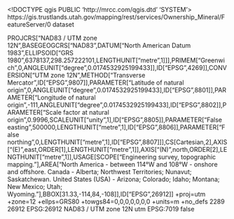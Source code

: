 <!DOCTYPE qgis PUBLIC 'http://mrcc.com/qgis.dtd' 'SYSTEM'>
<qgis version="3.32.0-Lima">
  <identifier>https://gis.trustlands.utah.gov/mapping/rest/services/Ownership_Mineral/FeatureServer/0</identifier>
  <parentidentifier></parentidentifier>
  <language></language>
  <type>dataset</type>
  <title>Ownership_Mineral</title>
  <abstract></abstract>
  <links>
    <link size="" description="" mimeType="" format="" type="WWW:LINK" name="Source" url="https://gis.trustlands.utah.gov/mapping/rest/services/Ownership_Mineral/FeatureServer/0"/>
  </links>
  <dates/>
  <fees></fees>
  <encoding></encoding>
  <crs>
    <spatialrefsys nativeFormat="Wkt">
      <wkt>PROJCRS["NAD83 / UTM zone 12N",BASEGEOGCRS["NAD83",DATUM["North American Datum 1983",ELLIPSOID["GRS 1980",6378137,298.257222101,LENGTHUNIT["metre",1]]],PRIMEM["Greenwich",0,ANGLEUNIT["degree",0.0174532925199433]],ID["EPSG",4269]],CONVERSION["UTM zone 12N",METHOD["Transverse Mercator",ID["EPSG",9807]],PARAMETER["Latitude of natural origin",0,ANGLEUNIT["degree",0.0174532925199433],ID["EPSG",8801]],PARAMETER["Longitude of natural origin",-111,ANGLEUNIT["degree",0.0174532925199433],ID["EPSG",8802]],PARAMETER["Scale factor at natural origin",0.9996,SCALEUNIT["unity",1],ID["EPSG",8805]],PARAMETER["False easting",500000,LENGTHUNIT["metre",1],ID["EPSG",8806]],PARAMETER["False northing",0,LENGTHUNIT["metre",1],ID["EPSG",8807]]],CS[Cartesian,2],AXIS["(E)",east,ORDER[1],LENGTHUNIT["metre",1]],AXIS["(N)",north,ORDER[2],LENGTHUNIT["metre",1]],USAGE[SCOPE["Engineering survey, topographic mapping."],AREA["North America - between 114°W and 108°W - onshore and offshore. Canada - Alberta; Northwest Territories; Nunavut; Saskatchewan. United States (USA) - Arizona; Colorado; Idaho; Montana; New Mexico; Utah; Wyoming."],BBOX[31.33,-114,84,-108]],ID["EPSG",26912]]</wkt>
      <proj4>+proj=utm +zone=12 +ellps=GRS80 +towgs84=0,0,0,0,0,0,0 +units=m +no_defs</proj4>
      <srsid>2289</srsid>
      <srid>26912</srid>
      <authid>EPSG:26912</authid>
      <description>NAD83 / UTM zone 12N</description>
      <projectionacronym>utm</projectionacronym>
      <ellipsoidacronym>EPSG:7019</ellipsoidacronym>
      <geographicflag>false</geographicflag>
    </spatialrefsys>
  </crs>
  <extent>
    <spatial crs="EPSG:26912" minx="228756.61000000033527613" miny="4095221.23000000044703484" dimensions="2" maxx="672479.91000000014901161" minz="0" maxz="0" maxy="4652764.75999999977648258"/>
  </extent>
</qgis>

